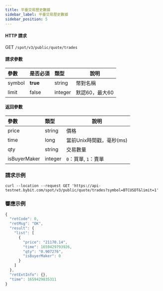```yaml
---
title: 平臺交易歷史數據
sidebar_label: 平臺交易歷史數據
sidebar_position: 5
---
```



#### HTTP 請求
GET <code>/spot/v3/public/quote/trades</code>

#### 請求參數
| 參數 | 是否必須 | 類型 | 說明|
|:----- |:-------|:-----|------ |
| symbol | **true** | string | 幣對名稱 |
| limit | false | integer | 默認60，最大60 |

#### 返回參數
| 參數 | 類型 | 說明|
|:----- |:-----|----- |
| price | string | 價格 |
| time | long | 當前Unix時間戳，毫秒(ms) |
| qty | string | 交易數量 |
| isBuyerMaker | integer | `0`：買單, `1`：賣單 |

### 請求示例

<Tabs>
<TabItem value="console" label="Console">

```http
curl --location --request GET 'https://api-testnet.bybit.com/spot/v3/public/quote/trades?symbol=BTCUSDT&limit=1'
```

</TabItem>
</Tabs>

### 響應示例

```javascript
{
  "retCode": 0,
  "retMsg": "OK",
  "result": {
    "list": [
      {
        "price": "21170.14",
        "time": 1659429793926,
        "qty": "0.907276",
        "isBuyerMaker": 0
      }
    ]
  },
  "retExtInfo": {},
  "time": 1659429835311
}
```
